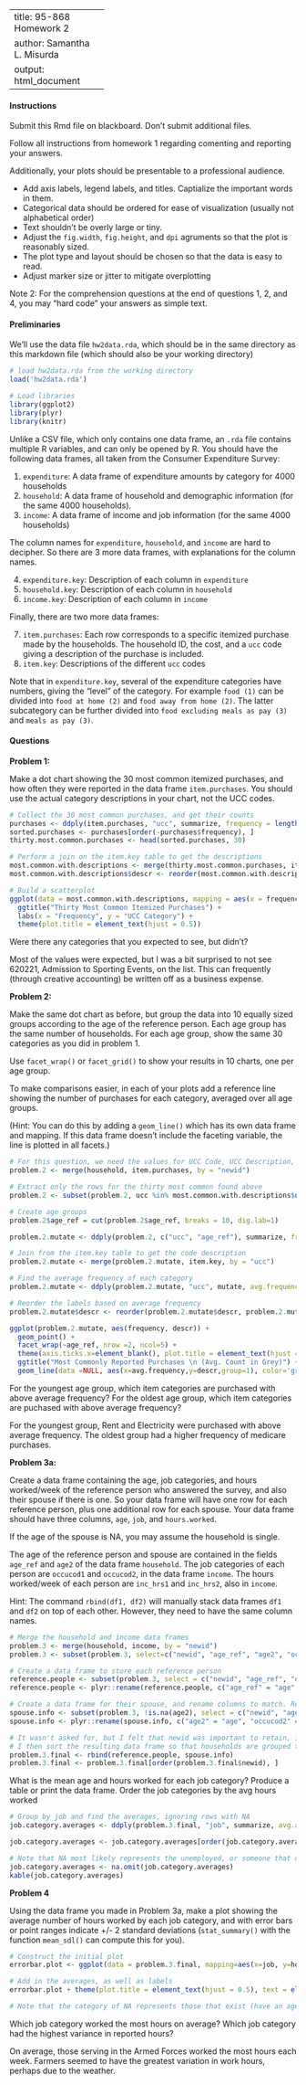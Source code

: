 <style>
 td {
  width: 150px;
}
</style>
---
title: 95-868 Homework 2
author: Samantha L. Misurda
output: html_document
---

#### Instructions 

Submit this Rmd file on blackboard. Don't submit additional files.

Follow all instructions from homework 1 regarding comenting and reporting your answers.

Additionally, your plots should be presentable to a professional audience.

* Add axis labels, legend labels, and titles. Captialize the important words in them.
* Categorical data should be ordered for ease of visualization (usually not alphabetical order)
* Text shouldn't be overly large or tiny.
* Adjust the `fig.width`, `fig.height`, and `dpi` agruments so that the plot is reasonably sized.
* The plot type and layout should be chosen so that the data is easy to read.
* Adjust marker size or jitter to mitigate overplotting 

Note 2: For the comprehension questions at the end of questions 1, 2, and 4, you may "hard code" your answers as simple text.

#### Preliminaries

We'll use the data file `hw2data.rda`, which should be in the same directory as this markdown file (which should also be your working directory)
```r
# load hw2data.rda from the working directory
load('hw2data.rda')

# Load libraries
library(ggplot2)
library(plyr)
library(knitr)

```

Unlike a CSV file, which only contains one data frame, an `.rda` file contains multiple R variables, and can only be opened by R. You should have the following data frames, all taken from the Consumer Expenditure Survey:

1. `expenditure`: A data frame of expenditure amounts by category for 4000 households
2. `household`: A data frame of household and demographic information (for the same 4000 households).
3. `income`: A data frame of income and job information (for the same 4000 households)

The column names for `expenditure`, `household`, and `income` are hard to decipher. So there are 3 more data frames, with explanations for the column names.

4. `expenditure.key`: Description of each column in `expenditure`
5. `household.key`: Description of each column in `household`
6. `income.key`: Description of each column in `income`

Finally, there are two more data frames:

7. `item.purchases`: Each row corresponds to a specific itemized purchase made by the households. The household ID, the cost, and a `ucc` code giving a description of the purchase is included.
8. `item.key`: Descriptions of the different `ucc` codes

Note that in `expenditure.key`, several of the expenditure categories have numbers, giving the "level" of the category. For example `food (1)` can be divided into `food at home (2)` and `food away from home (2)`. The latter subcategory can be further divided into `food excluding meals as pay (3)` and `meals as pay (3)`.

#### Questions 


**Problem 1:** 

Make a dot chart showing the 30 most common itemized purchases, and how often they were reported in the data frame `item.purchases`. You should use the actual category descriptions in your chart, not the UCC codes.
```r

# Collect the 30 most common purchases, and get their counts
purchases <- ddply(item.purchases, "ucc", summarize, frequency = length(ucc))
sorted.purchases <- purchases[order(-purchases$frequency), ]
thirty.most.common.purchases <- head(sorted.purchases, 30)

# Perform a join on the item.key table to get the descriptions
most.common.with.descriptions <- merge(thirty.most.common.purchases, item.key, by = "ucc")
most.common.with.descriptions$descr <- reorder(most.common.with.descriptions$descr, most.common.with.descriptions$frequency, max)

# Build a scatterplot
ggplot(data = most.common.with.descriptions, mapping = aes(x = frequency, y = descr)) + geom_point()+
  ggtitle("Thirty Most Common Itemized Purchases") +
  labs(x = "Frequency", y = "UCC Category") +
  theme(plot.title = element_text(hjust = 0.5))

```


Were there any categories that you expected to see, but didn't?

Most of the values were expected, but I was a bit surprised to not see 620221, Admission to Sporting Events, on the list. This can frequently (through creative accounting) be written off as a business expense. 

**Problem 2:**

Make the same dot chart as before, but group the data into 10 equally sized groups according to the age of the reference person. Each age group has the same number of households. For each age group, show the same 30 categories as you did in problem 1. 

Use `facet_wrap()` or `facet_grid()` to show your results in 10 charts, one per age group. 

To make comparisons easier, in each of your plots add a reference line showing the number of purchases for each category, averaged over all age groups. 

(Hint: You can do this by adding a `geom_line()` which has its own data frame and mapping. If this data frame doesn't include the faceting variable, the line is plotted in all facets.)

```r

# For this question, we need the values for UCC Code, UCC Description, purchaser age, and frequency
problem.2 <- merge(household, item.purchases, by = "newid")

# Extract only the rows for the thirty most common found above
problem.2 <- subset(problem.2, ucc %in% most.common.with.descriptions$ucc, select=c("newid", "age_ref", "ucc"))

# Create age groups
problem.2$age_ref = cut(problem.2$age_ref, breaks = 10, dig.lab=1)
```

```r
problem.2.mutate <- ddply(problem.2, c("ucc", "age_ref"), summarize, frequency = length(ucc))

# Join from the item.key table to get the code description
problem.2.mutate <- merge(problem.2.mutate, item.key, by = "ucc")

# Find the average frequency of each category
problem.2.mutate <- ddply(problem.2.mutate, "ucc", mutate, avg.frequency = mean(frequency))

# Reorder the labels based on average frequency
problem.2.mutate$descr <- reorder(problem.2.mutate$descr, problem.2.mutate$avg.frequency, max)

ggplot(problem.2.mutate, aes(frequency, descr)) +
  geom_point() +
  facet_wrap(~age_ref, nrow =2, ncol=5) + 
  theme(axis.ticks.x=element_blank(), plot.title = element_text(hjust = 0.5)) +
  ggtitle("Most Commonly Reported Purchases \n (Avg. Count in Grey)") +
  geom_line(data =NULL, aes(x=avg.frequency,y=descr,group=1), color='gray')
```

For the youngest age group, which item categories are purchased with above average frequency? For the oldest age group, which item categories are puchased with above average frequency?

For the youngest group, Rent and Electricity were purchased with above average frequency. The oldest group had a higher frequency of medicare purchases.


**Problem 3a:**

Create a data frame containing the age, job categories, and hours worked/week of the reference person who answered the survey, and also their spouse if there is one. So your data frame will have one row for each reference person, plus one additional row for each spouse. Your data frame should have three columns, `age`, `job`, and `hours.worked`.

If the age of the spouse is NA, you may assume the household is single. 

The age of the reference person and spouse are contained in the fields `age_ref` and `age2` of the data frame `household`. The job categories of each person are `occucod1` and `occucod2`, in the data frame `income`. The hours worked/week of each person are `inc_hrs1` and `inc_hrs2`, also in `income`.

Hint: The command `rbind(df1, df2)` will manually stack data frames `df1` and `df2` on top of each other. However, they need to have the same column names.

```r
# Merge the household and income data frames
problem.3 <- merge(household, income, by = "newid")
problem.3 <- subset(problem.3, select=c("newid", "age_ref", "age2", "occucod1", "occucod2", "inc_hrs1", "inc_hrs2"))

# Create a data frame to store each reference person
reference.people <- subset(problem.3, select = c("newid", "age_ref", "occucod1", "inc_hrs1"))
reference.people <- plyr::rename(reference.people, c("age_ref" = "age", "occucod1" = "job", "inc_hrs1" = "hours.worked"))

# Create a data frame for their spouse, and rename columns to match. Remove entries for no spouse (i.e. age2 = NA)
spouse.info <- subset(problem.3, !is.na(age2), select = c("newid", "age2", "occucod2", "inc_hrs2"))
spouse.info <- plyr::rename(spouse.info, c("age2" = "age", "occucod2" = "job", "inc_hrs2" = "hours.worked"))

# It wasn't asked for, but I felt that newid was important to retain, in order to keep track of the data for each person
# I then sort the resulting data frame so that households are grouped together
problem.3.final <- rbind(reference.people, spouse.info) 
problem.3.final <- problem.3.final[order(problem.3.final$newid), ]

```

What is the mean age and hours worked for each job category? Produce a table or print the data frame. Order the job categories by the avg hours worked

```r
# Group by job and find the averages, ignoring rows with NA
job.category.averages <- ddply(problem.3.final, "job", summarize, avg.age = mean(age, na.rm=TRUE), avg.hours = mean(hours.worked, na.rm=TRUE))

job.category.averages <- job.category.averages[order(job.category.averages$avg.hours), ]

# Note that NA most likely represents the unemployed, or someone that didn't report hours. I removed these from the results.
job.category.averages <- na.omit(job.category.averages)
kable(job.category.averages)
```

**Problem 4**

Using the data frame you made in Problem 3a, make a plot showing the average number of hours worked by each job category, and with error bars or point ranges indicate +/- 2 standard deviations (`stat_summary()` with the function `mean_sdl()` can compute this for you).

```r

# Construct the initial plot
errorbar.plot <- ggplot(data = problem.3.final, mapping=aes(x=job, y=hours.worked))+ stat_summary(fun.data = mean_sdl, geom='errorbar', width=.3)

# Add in the averages, as well as labels
errorbar.plot + theme(plot.title = element_text(hjust = 0.5), text = element_text(size=10), axis.text.x = element_text(angle=45, vjust=1, hjust=1)) + labs(x = '', y = 'Hours Worked', title='Avg. Hours Worked + 2 SD \n (Grouped by Job Category)') + stat_summary(fun.y = mean, geom='point', size=2)

# Note that the category of NA represents those that exist (have an age), but didn't report an industry or work hours. I can't assume that this means they're unemployed, but that seems most likely. I didn't remove these, as the example image on Blackboard did not either. 
```

Which job category worked the most hours on average? Which job category had the highest variance in reported hours? 

On average, those serving in the Armed Forces worked the most hours each week. Farmers seemed to have the greatest variation in work hours, perhaps due to the weather.

